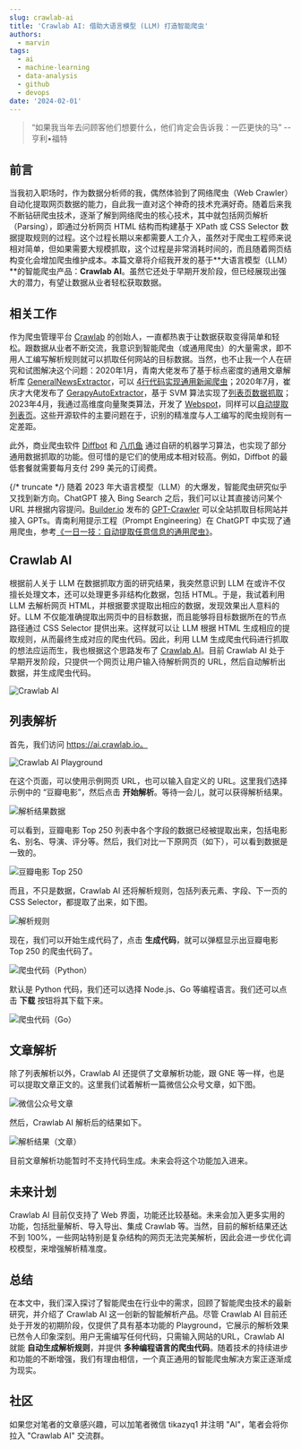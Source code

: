 ```yaml
---
slug: crawlab-ai
title: 'Crawlab AI: 借助大语言模型 (LLM) 打造智能爬虫'
authors:
  - marvin
tags:
  - ai
  - machine-learning
  - data-analysis
  - github
  - devops
date: '2024-02-01'
---
```

> “如果我当年去问顾客他们想要什么，他们肯定会告诉我：一匹更快的马” -- 亨利•福特

## 前言

当我初入职场时，作为数据分析师的我，偶然体验到了网络爬虫（Web Crawler）自动化提取网页数据的能力，自此我一直对这个神奇的技术充满好奇。随着后来我不断钻研爬虫技术，逐渐了解到网络爬虫的核心技术，其中就包括网页解析（Parsing），即通过分析网页 HTML 结构而构建基于 XPath 或 CSS Selector 数据提取规则的过程。这个过程长期以来都需要人工介入，虽然对于爬虫工程师来说相对简单，但如果需要大规模抓取，这个过程是非常消耗时间的，而且随着网页结构变化会增加爬虫维护成本。本篇文章将介绍我开发的基于**大语言模型（LLM）**的智能爬虫产品：**Crawlab AI**。虽然它还处于早期开发阶段，但已经展现出强大的潜力，有望让数据从业者轻松获取数据。

## 相关工作

作为爬虫管理平台 [Crawlab](https://github.com/crawlab-team/crawlab) 的创始人，一直都热衷于让数据获取变得简单和轻松。跟数据从业者不断交流，我意识到智能爬虫（或通用爬虫）的大量需求，即不用人工编写解析规则就可以抓取任何网站的目标数据。当然，也不止我一个人在研究和试图解决这个问题：2020年1月，青南大佬发布了基于标点密度的通用文章解析库 [GeneralNewsExtractor](https://github.com/GeneralNewsExtractor/GeneralNewsExtractor)，可以 [4行代码实现通用新闻爬虫](https://mp.weixin.qq.com/s/i8tDcwgaHAS_oBX8w0BPRw)；2020年7月，崔庆才大佬发布了 [GerapyAutoExtractor](https://github.com/Gerapy/GerapyAutoExtractor)，基于 SVM 算法实现了[列表页数据抓取](https://mp.weixin.qq.com/s/3KK80OdgRO3rmk3LYz-2OQ)；2023年4月，我通过高维度向量聚类算法，开发了 [Webspot](https://github.com/crawlab-team/webspot)，同样可以[自动提取列表页](https://mp.weixin.qq.com/s/C97h_0Q7oEZRsQfxt6etPg)。这些开源软件的主要问题在于，识别的精准度与人工编写的爬虫规则有一定差距。

此外，商业爬虫软件 [Diffbot](https://www.diffbot.com) 和 [八爪鱼](https://www.octoparse.com) 通过自研的机器学习算法，也实现了部分通用数据抓取的功能。但可惜的是它们的使用成本相对较高。例如，Diffbot 的最低套餐就需要每月支付 299 美元的订阅费。

{/* truncate */}
随着 2023 年大语言模型（LLM）的大爆发，智能爬虫研究似乎又找到新方向。ChatGPT 接入 Bing Search 之后，我们可以让其直接访问某个 URL 并根据内容提问。[Builder.io](https://www.builder.io) 发布的 [GPT-Crawler](https://github.com/BuilderIO/gpt-crawler) 可以全站抓取目标网站并接入 GPTs。青南利用提示工程（Prompt Engineering）在 ChatGPT 中实现了通用爬虫，参考[《一日一技：自动提取任意信息的通用爬虫》](https://mp.weixin.qq.com/s/4J-kofsfFDiV1FxGlTJLfA)。

## Crawlab AI

根据前人关于 LLM 在数据抓取方面的研究结果，我突然意识到 LLM 在或许不仅擅长处理文本，还可以处理更多非结构化数据，包括 HTML。于是，我试着利用 LLM 去解析网页 HTML，并根据要求提取出相应的数据，发现效果出人意料的好。LLM 不仅能准确提取出网页中的目标数据，而且能够将目标数据所在的节点路径通过 CSS Selector 提供出来。这样就可以让 LLM 根据 HTML 生成相应的提取规则，从而最终生成对应的爬虫代码。因此，利用 LLM 生成爬虫代码进行抓取的想法应运而生，我也根据这个思路发布了 [Crawlab AI](https://ai.crawlab.io)。目前 Crawlab AI 处于早期开发阶段，只提供一个网页让用户输入待解析网页的 URL，然后自动解析出数据，并生成爬虫代码。

![Crawlab AI](https://codao.crawlab.cn/images/2024-02-01-142700.png)

## 列表解析

首先，我们访问 https://ai.crawlab.io。

![Crawlab AI Playground](https://codao.crawlab.cn/images/2024-02-01-140853.png)

在这个页面，可以使用示例网页 URL，也可以输入自定义的 URL。这里我们选择示例中的 “豆瓣电影”，然后点击 **开始解析**。等待一会儿，就可以获得解析结果。

![解析结果数据](https://codao.crawlab.cn/images/2024-02-01-140802.png)

可以看到，豆瓣电影 Top 250 列表中各个字段的数据已经被提取出来，包括电影名、别名、导演、评分等。然后，我们对比一下原网页（如下），可以看到数据是一致的。

![豆瓣电影 Top 250](https://codao.crawlab.cn/images/2024-02-01-141007.png)

而且，不只是数据，Crawlab AI 还将解析规则，包括列表元素、字段、下一页的 CSS Selector，都提取了出来，如下图。

![解析规则](https://codao.crawlab.cn/images/2024-02-01-141447.png)

现在，我们可以开始生成代码了，点击 **生成代码**，就可以弹框显示出豆瓣电影 Top 250 的爬虫代码了。

![爬虫代码（Python）](https://codao.crawlab.cn/images/2024-02-01-141714.png)

默认是 Python 代码，我们还可以选择 Node.js、Go 等编程语言。我们还可以点击 **下载** 按钮将其下载下来。

![爬虫代码（Go）](https://codao.crawlab.cn/images/2024-02-01-141829.png)

## 文章解析

除了列表解析以外，Crawlab AI 还提供了文章解析功能，跟 GNE 等一样，也是可以提取文章正文的。这里我们试着解析一篇微信公众号文章，如下图。

![微信公众号文章](https://codao.crawlab.cn/images/2024-02-01-142119.png)

然后，Crawlab AI 解析后的结果如下。

![解析结果（文章）](https://codao.crawlab.cn/images/2024-02-01-142218.png)

目前文章解析功能暂时不支持代码生成。未来会将这个功能加入进来。

## 未来计划

Crawlab AI 目前仅支持了 Web 界面，功能还比较基础。未来会加入更多实用的功能，包括批量解析、导入导出、集成 Crawlab 等。当然，目前的解析结果还达不到 100%，一些网站特别是复杂结构的网页无法完美解析，因此会进一步优化调校模型，来增强解析精准度。

## 总结

在本文中，我们深入探讨了智能爬虫在行业中的需求，回顾了智能爬虫技术的最新研究，并介绍了 Crawlab AI 这一创新的智能解析产品。尽管 Crawlab AI 目前还处于开发的初期阶段，仅提供了具有基本功能的 Playground，它展示的解析效果已然令人印象深刻。用户无需编写任何代码，只需输入网站的URL，Crawlab AI 就能 **自动生成解析规则**，并提供 **多种编程语言的爬虫代码**。随着技术的持续进步和功能的不断增强，我们有理由相信，一个真正通用的智能爬虫解决方案正逐渐成为现实。

## 社区

如果您对笔者的文章感兴趣，可以加笔者微信 tikazyq1 并注明 "AI"，笔者会将你拉入 "Crawlab AI" 交流群。
